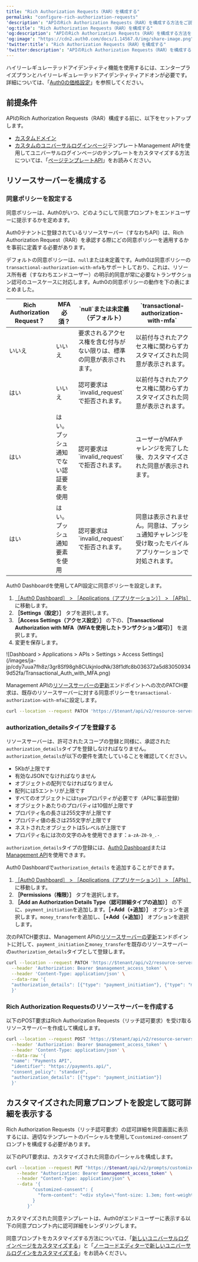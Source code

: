 ```yaml
---
title: "Rich Authorization Requests（RAR）を構成する"
permalink: "configure-rich-authorization-requests"
'description': "APIのRich Authorization Requests（RAR）を構成する方法をご説明します。"
'og:title': "Rich Authorization Requests（RAR）を構成する"
'og:description': "APIのRich Authorization Requests（RAR）を構成する方法をご説明します。"
'og:image': "https://cdn2.auth0.com/docs/1.14567.0/img/share-image.png"
'twitter:title': "Rich Authorization Requests（RAR）を構成する"
'twitter:description': "APIのRich Authorization Requests（RAR）を構成する方法をご説明します。"
---
```


<Callout icon="file-lines" color="#0EA5E9" iconType="regular">

ハイリーレギュレーテッドアイデンティティ機能を使用するには、エンタープライズプランとハイリーレギュレーテッドアイデンティティアドオンが必要です。詳細については、「[Auth0の価格設定](https://auth0.com/pricing/)」を参照してください。

</Callout>

## 前提条件

APIのRich Authorization Requests（RAR）構成する前に、以下をセットアップします。

* [カスタムドメイン](/ja-jp/customize/custom-domains)
* [カスタムのユニバーサルログインページ](/ja-jp/customize/login-pages/universal-login/customize-templates)テンプレート<Tooltip data-tooltip-id="react-containers-DefinitionTooltip-0" href="/ja-jp/glossary?term=management-api" tip="Management API: 顧客が管理タスクを実行できるようにするための製品。" cta="用語集の表示">Management API</Tooltip>を使用してユニバーサルログインページのテンプレートをカスタマイズする方法については、「[ページテンプレートAPI](/ja-jp/customize/universal-login-pages/universal-login-page-templates#page-templates-api)」をお読みください。

## リソースサーバーを構成する

### 同意ポリシーを設定する

同意ポリシーは、Auth0がいつ、どのようにして同意プロンプトをエンドユーザーに提示するかを定めます。

Auth0テナントに登録されているリソースサーバー（すなわちAPI）は、Rich Authorization Request（RAR）を承認する際にどの同意ポリシーを適用するかを事前に定義する必要があります。

デフォルトの同意ポリシーは、`null`または未定義です。Auth0は同意ポリシーの`transactional-authorization-with-mfa`もサポートしており、これは、リソース所有者（すなわちエンドユーザー）の明示的同意が常に必要なトランザクション認可のユースケースに対応します。Auth0の同意ポリシーの動作を下の表にまとめました。

<table class="table"><thead>
<tr>
<th><strong>Rich Authorization Request？</strong></th>
<th><strong>MFA必須？</strong></th>
<th><strong>`null`または未定義（デフォルト）</strong></th>
<th>`transactional-authorization-with-mfa`</th>
</tr>
</thead>
<tbody>
<tr>
<td>いいえ</td>
<td>いいえ</td>
<td>要求されるアクセス権を含む付与がない限りは、標準の同意が表示されます。</td>
<td>以前付与されたアクセス権に関わらずカスタマイズされた同意が表示されます。</td>
</tr>
<tr>
<td>はい</td>
<td>いいえ</td>
<td>認可要求は`invalid_request`で拒否されます。</td>
<td>以前付与されたアクセス権に関わらずカスタマイズされた同意が表示されます。</td>
</tr>
<tr>
<td>はい</td>
<td>はい。プッシュ通知でない認証要素を使用</td>
<td>認可要求は`invalid_request`で拒否されます。</td>
<td>ユーザーがMFAチャレンジを完了した後、カスタマイズされた同意が表示されます。</td>
</tr>
<tr>
<td>はい</td>
<td>はい。プッシュ通知要素を使用</td>
<td>認可要求は`invalid_request`で拒否されます。</td>
<td>同意は表示されません。同意は、プッシュ通知チャレンジを受け取ったモバイルアプリケーションで対処されます。</td>
</tr>
</tbody>
</table>

<Tabs><Tab title="Auth0 Dashboard">

Auth0 Dashboardを使用してAPI設定に同意ポリシーを設定します。

1. [［Auth0 Dashboard］ > ［Applications（アプリケーション）］ > ［APIs］](https://manage.auth0.com/#/apis)に移動します。
2. **［Settings（設定）］** タブを選択します。
3. **［Access Settings（アクセス設定）］** の下の、**［Transactional Authorization with MFA（MFAを使用したトランザクション認可）］** を選択します。
4. 変更を保存します。

<Frame>![Dashboard > Applications > APIs > Settings > Access Settings](/images/ja-jp/cdy7uua7fh8z/3gr8Sf98gh8CUkjnlodNk/38f1dfc8b036372a5d830509349d52fa/Transactional_Auth_with_MFA.png)</Frame>

</Tab><Tab title="Management API">

Management APIの[リソースサーバーの更新](https://auth0.com/docs/api/management/v2/resource-servers/patch-resource-servers-by-id)エンドポイントへの次のPATCH要求は、既存のリソースサーバーに対する同意ポリシーを`transactional-authorization-with-mfa`に設定します。

```bash lines
curl --location --request PATCH 'https://$tenant/api/v2/resource-servers/$resource-server-id' \ --header 'Authorization: Bearer $management_access_token' \ --header 'Content-Type: application/json' \ --data-raw '{ "consent_policy": "standard" }'
```

</Tab></Tabs>

### authorization_detailsタイプを登録する

リソースサーバーは、許可されたスコープの登録と同様に、承認された`authorization_details`タイプを登録しなければなりません。`authorization_details`が以下の要件を満たしていることを確認してください。

* 5Kbが上限です
* 有効なJSONでなければなりません
* オブジェクトの配列でなければなりません
* 配列には5エントリが上限です
* すべてのオブジェクトには`type`プロパティが必要です（APIに事前登録）
* オブジェクトあたりのプロパティは10個が上限です
* プロパティ名の長さは255文字が上限です
* プロパティ値の長さは255文字が上限です
* ネストされたオブジェクトは5レベルが上限です
* プロパティ名には次の文字のみを使用できます：`a-zA-Z0-9_.-`

`authorization_details`タイプの登録には、[Auth0 Dashboard](https://manage.auth0.com/)または[Management API](https://auth0.com/docs/api/management/v2)を使用できます。

<Tabs><Tab title="Auth0 Dashboard">

Auth0 Dashboardで`authorization_details` を追加することができます。

1. [［Auth0 Dashboard］ > ［Applications（アプリケーション）］ > ［APIs］](https://manage.auth0.com/#/apis)に移動します。
2. **［Permissions（権限）］** タブを選択します。
3. **［Add an Authorization Details Type（認可詳細タイプの追加）］** の下に、`payment_initiation`を追加します。**［+Add（+追加）］** オプションを選択します。`money_transfer`を追加し、**［+Add（+追加）］** オプションを選択します。

</Tab><Tab title="Management API">

次のPATCH要求は、Management APIの[リソースサーバーの更新](https://auth0.com/docs/api/management/v2/resource-servers/patch-resource-servers-by-id)エンドポイントに対して、`payment_initiation`と`money_transfer`を既存のリソースサーバーの`authorization_details`タイプとして登録します。

```bash lines
curl --location --request PATCH 'https://$tenant/api/v2/resource-servers/$resource-server-id' \
  --header 'Authorization: Bearer $management_access_token' \
  --header 'Content-Type: application/json' \
  --data-raw '{
  "authorization_details": [{"type": "payment_initiation"}, {"type": "money_transfer"}]
  }'
```

</Tab></Tabs>

### Rich Authorization Requestsのリソースサーバーを作成する

以下のPOST要求はRich Authorization Requests（リッチ認可要求）を受け取るリソースサーバーを作成して構成します。

```bash lines
curl --location --request POST 'https://$tenant/api/v2/resource-servers' \
  --header 'Authorization: Bearer $management_access_token' \
  --header 'Content-Type: application/json' \
  --data-raw '{
  "name": "Payments API",
  "identifier": "https://payments.api/",
  "consent_policy": "standard",
  "authorization_details": [{"type": "payment_initiation"}]
  }'
```

## カスタマイズされた同意プロンプトを設定して認可詳細を表示する

Rich Authorization Requests（リッチ認可要求）の認可詳細を同意画面に表示するには、適切なテンプレートのパーシャルを使用して`customized-consent`プロンプトを構成する必要があります。

以下のPUT要求は、カスタマイズされた同意のパーシャルを構成します。

```bash lines
curl --location --request PUT "https://$tenant/api/v2/prompts/customized-consent/partials" \
    --header "Authorization: Bearer $management_access_token" \
    --header "Content-Type: application/json" \
    --data '{
          "customized-consent": {
            "form-content": "<div style=\"font-size: 1.3em; font-weight: bold;\">Operation Details</div><hr style=\"margin: 10px 0;\"><div style=\"margin-bottom: 20px;\"></div><div style=\"font-weight: bold;\">Transaction Type</div><div>{{ transaction.params.authorization_details[0].type }}</div><div style=\"margin-bottom: 20px;\"></div><div style=\"font-weight: bold;\">Amount</div><div>{{ transaction.params.authorization_details[0].instructedAmount.amount }} {{ transaction.params.authorization_details[0].instructedAmount.currency }}</div><div style=\"margin-bottom: 20px;\"></div><div style=\"font-weight: bold;\">Recipient</div><div>{{ transaction.params.authorization_details[0].beneficiary }}</div><div style=\"margin-bottom: 20px;\"></div><div style=\"font-weight: bold;\">Destination Account</div><div>{{ transaction.params.authorization_details[0].destinationAccount }}</div><div style=\"margin-bottom: 20px;\"></div>"
          }
        }'
```

カスタマイズされた同意テンプレートは、Auth0がエンドユーザーに表示する以下の同意プロンプト内に認可詳細をレンダリングします。

同意プロンプトをカスタマイズする方法については、「[新しいユニバーサルログインページをカスタマイズする](/ja-jp/customize/login-pages/universal-login/customize-templates)」と「[ノーコードエディターで新しいユニバーサルログインをカスタマイズする](/ja-jp/customize/login-pages/universal-login/customize-themes)」をお読みください。